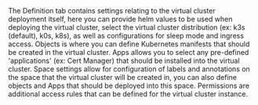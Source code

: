 

<Flow id="create-vcluster-template-optional-ui">
    <Step>
        The <Label>Definition</Label> tab contains settings relating to the virtual cluster
        deployment itself, here you can provide helm values to be used when
        deploying the virtual cluster, select the virtual cluster distribution
        (ex: k3s (default), k0s, k8s), as well as configurations for sleep mode
        and ingress access.
    </Step>
    <Step>
        <Label>Objects</Label> is where you can define Kubernetes manifests that should be
        created in the virtual cluster.
    </Step>
    <Step>
        <Label>Apps</Label> allows you to select any pre-defined 'applications' (ex: Cert
        Manager) that should be installed into the virtual cluster.
    </Step>
    <Step>
        <Label>Space</Label> settings allow for configuration of labels and annotations on
        the space that the virtual cluster will be created in, you can also
        define objects and <Label>Apps</Label> that should be deployed into this space.
    </Step>
    <Step>
        <Label>Permissions</Label> are additional access rules that can be defined for the
        virtual cluster instance.
    </Step>
</Flow>